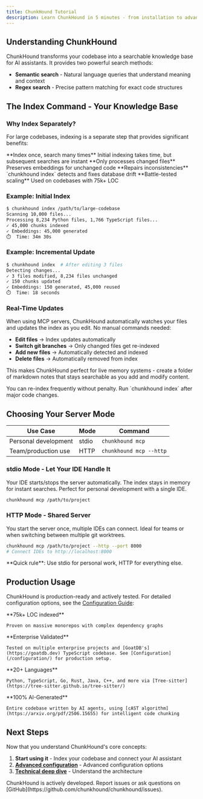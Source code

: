 ```yaml
---
title: ChunkHound Tutorial
description: Learn ChunkHound in 5 minutes - from installation to advanced search
---
```



## Understanding ChunkHound

ChunkHound transforms your codebase into a searchable knowledge base for AI assistants. It provides two powerful search methods:
- **Semantic search** - Natural language queries that understand meaning and context
- **Regex search** - Precise pattern matching for exact code structures

## The Index Command - Your Knowledge Base

### Why Index Separately?

For large codebases, indexing is a separate step that provides significant benefits:

<CardGrid>
  <Card title="Performance" icon="rocket">
    **Index once, search many times**
    Initial indexing takes time, but subsequent searches are instant
  </Card>

  <Card title="Smart Diffing" icon="puzzle">
    **Only processes changed files**
    Preserves embeddings for unchanged code
  </Card>

  <Card title="Fix Command" icon="setting">
    **Repairs inconsistencies**
    `chunkhound index` detects and fixes database drift
  </Card>

  <Card title="Enterprise Ready" icon="approve-check">
    **Battle-tested scaling**
    Used on codebases with 75k+ LOC
  </Card>
</CardGrid>

### Example: Initial Index

```bash
$ chunkhound index /path/to/large-codebase
Scanning 10,000 files...
Processing 8,234 Python files, 1,766 TypeScript files...
✓ 45,000 chunks indexed
✓ Embeddings: 45,000 generated
⏱️  Time: 34m 30s
```

### Example: Incremental Update

```bash
$ chunkhound index  # After editing 3 files
Detecting changes...
✓ 3 files modified, 8,234 files unchanged
✓ 150 chunks updated
✓ Embeddings: 150 generated, 45,000 reused
⏱️  Time: 18 seconds
```

### Real-Time Updates

When using MCP servers, ChunkHound automatically watches your files and updates the index as you edit. No manual commands needed:

- **Edit files** → Index updates automatically
- **Switch git branches** → Only changed files get re-indexed
- **Add new files** → Automatically detected and indexed
- **Delete files** → Automatically removed from index

This makes ChunkHound perfect for live memory systems - create a folder of markdown notes that stays searchable as you add and modify content.

<Aside type="tip" title="Performance Tip">
You can re-index frequently without penalty. Run `chunkhound index` after major code changes.
</Aside>

## Choosing Your Server Mode

| **Use Case** | **Mode** | **Command** |
|--------------|----------|-------------|
| Personal development | stdio | `chunkhound mcp` |
| Team/production use | HTTP | `chunkhound mcp --http` |

### stdio Mode - Let Your IDE Handle It

Your IDE starts/stops the server automatically. The index stays in memory for instant searches. Perfect for personal development with a single IDE.

```bash
chunkhound mcp /path/to/project
```

### HTTP Mode - Shared Server

You start the server once, multiple IDEs can connect. Ideal for teams or when switching between multiple git worktrees.

```bash
chunkhound mcp /path/to/project --http --port 8000
# Connect IDEs to http://localhost:8000
```

<Aside type="tip">
**Quick rule**: Use stdio for personal work, HTTP for everything else.
</Aside>

## Production Usage

ChunkHound is production-ready and actively tested. For detailed configuration options, see the [Configuration Guide](/configuration/):

<CardGrid>
  <Card title="Enterprise Scale" icon="star">
    **75k+ LOC indexed**

    Proven on massive monorepos with complex dependency graphs
  </Card>

  <Card title="Real-World Testing" icon="laptop">
    **Enterprise Validated**

    Tested on multiple enterprise projects and [GoatDB's](https://goatdb.dev) TypeScript codebase. See [Configuration](/configuration/) for production setup.
  </Card>

  <Card title="Multi-Language Support" icon="translate">
    **20+ Languages**

    Python, TypeScript, Go, Rust, Java, C++, and more via [Tree-sitter](https://tree-sitter.github.io/tree-sitter/)
  </Card>

  <Card title="AI-Built Architecture" icon="rocket">
    **100% AI-Generated**

    Entire codebase written by AI agents, using [cAST algorithm](https://arxiv.org/pdf/2506.15655) for intelligent code chunking
  </Card>
</CardGrid>

## Next Steps

Now that you understand ChunkHound's core concepts:

1. **Start using it** - Index your codebase and connect your AI assistant
2. **[Advanced configuration](/configuration/)** - Advanced configuration options
3. **[Technical deep dive](/under-the-hood/)** - Understand the architecture

<Aside type="note" title="Questions or Issues?">
ChunkHound is actively developed. Report issues or ask questions on [GitHub](https://github.com/chunkhound/chunkhound/issues).
</Aside>
